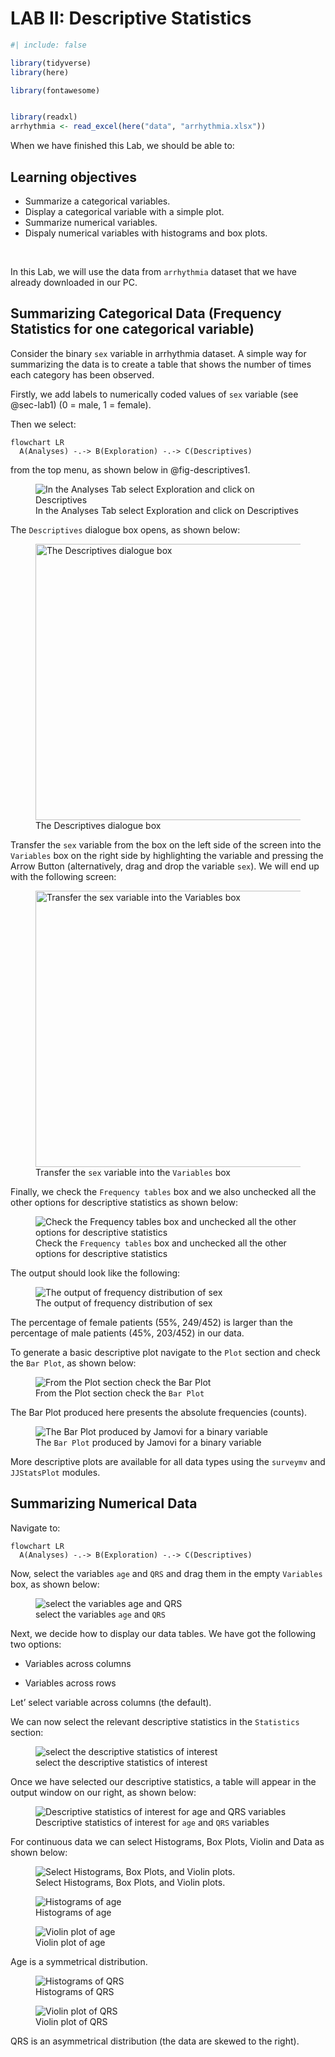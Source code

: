 # LAB II: Descriptive Statistics {#sec-lab2}


```r
#| include: false

library(tidyverse)
library(here)

library(fontawesome)


library(readxl)
arrhythmia <- read_excel(here("data", "arrhythmia.xlsx"))
```

When we have finished this Lab, we should be able to:

::: {.callout-caution icon="false"}
## Learning objectives

-   Summarize a categorical variables.
-   Display a categorical variable with a simple plot.
-   Summarize numerical variables.
-   Dispaly numerical variables with histograms and box plots.
:::

 

In this Lab, we will use the data from `arrhythmia` dataset that we have already downloaded in our PC.




## Summarizing Categorical Data (Frequency Statistics for one categorical variable)

Consider the binary `sex` variable in arrhythmia dataset. A simple way for summarizing the data is to create a table that shows the number of times each category has been observed.

Firstly, we add labels to numerically coded values of `sex` variable (see @sec-lab1) (0 = male, 1 = female). 

Then we select:

```mermaid
flowchart LR
  A(Analyses) -.-> B(Exploration) -.-> C(Descriptives)
```

from the top menu, as shown below in @fig-descriptives1.

![In the Analyses Tab select Exploration and click on Descriptives](images/descriptives1.png){#fig-descriptives1}

The `Descriptives` dialogue box opens, as shown below:

![The Descriptives dialogue box](images/descriptives2.png){#fig-descriptives2 width="500" height="442"}


Transfer the `sex` variable from the box on the left side of the screen into the `Variables` box on the right side by highlighting the variable and pressing the Arrow Button (alternatively, drag and drop the variable `sex`). We will end up with the following screen:

![Transfer the `sex` variable into the `Variables` box](images/descriptives3.png){#fig-descriptives3 width="500" height="442"}

Finally, we check the `Frequency tables` box and we also unchecked all the other options for descriptive statistics as shown below:

![Check the `Frequency tables` box and unchecked all the other options for descriptive statistics](images/descriptives4.png){#fig-descriptives4}

The output should look like the following:

![The output of frequency distribution of  sex](images/descriptives5.png){#fig-descriptives5}

The percentage of female patients (55%, 249/452) is larger than the percentage of male patients (45%, 203/452) in our data.


To generate a basic descriptive plot navigate to the `Plot` section and check the `Bar Plot`, as shown below:

![From the Plot section check the `Bar Plot` ](images/descriptives6.png){#fig-descriptives6}

The Bar Plot produced here presents the absolute frequencies (counts).

![The `Bar Plot` produced by Jamovi for a binary variable](images/descriptives7.png){#fig-descriptives7}

More descriptive plots are available for all data types using the `surveymv` and `JJStatsPlot` modules.



## Summarizing Numerical Data

Navigate to:

```mermaid
flowchart LR
  A(Analyses) -.-> B(Exploration) -.-> C(Descriptives)
```

Now, select the variables `age` and `QRS` and drag them in the empty `Variables` box, as shown below:

![select the variables `age` and `QRS`](images/descriptives8.png){#fig-descriptives8}


Next, we decide how to display our data tables. We have got the following two options:

- Variables across columns

- Variables across rows

Let' select variable across columns (the default). 


We can now select the relevant descriptive statistics in the `Statistics` section:

![select the descriptive statistics of interest](images/descriptives9.png){#fig-descriptives9}


Once we have selected our descriptive statistics, a table will appear in the output window on our right, as shown below:


![Descriptive statistics of interest for `age` and `QRS` variables](images/descriptives10.png){#fig-descriptives10}

For continuous data we can select Histograms, Box Plots, Violin and Data as shown below:

![Select Histograms, Box Plots, and Violin plots.](images/descriptives11.png){#fig-descriptives11}

![Histograms of age](images/hist1.png){#fig-hist1}


![Violin plot of age](images/violin1.png){#fig-violin1}

Age is a symmetrical distribution.



![Histograms of QRS](images/hist2.png){#fig-hist2}


![Violin plot of QRS](images/violin2.png){#fig-violin2}

QRS is an asymmetrical distribution (the data are skewed to the right).


